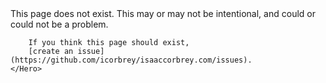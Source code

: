 
<Root title="You look lost.">
    <Hero title="You look lost.">
        This page does not exist. This may or may not be intentional, and could
        or could not be a problem.
        
        If you think this page should exist,
        [create an issue](https://github.com/icorbrey/isaaccorbrey.com/issues).
    </Hero>
</Root>
